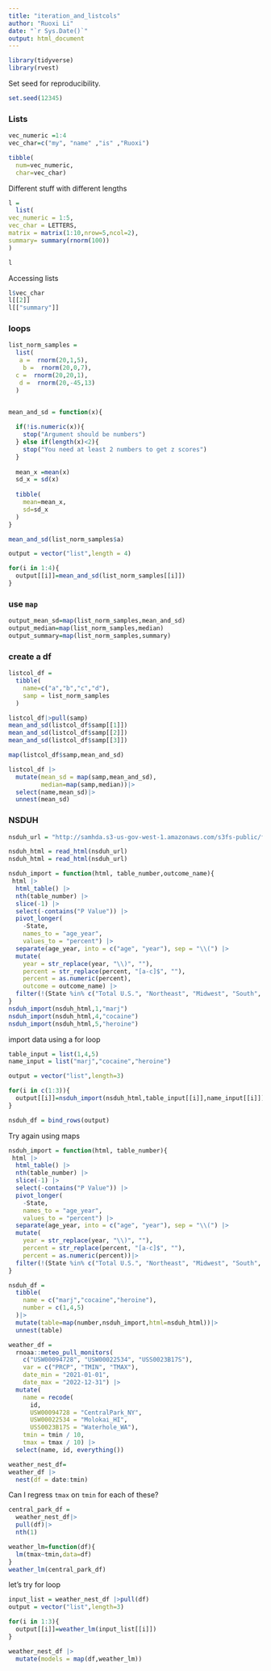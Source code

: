 ```yaml
---
title: "iteration_and_listcols"
author: "Ruoxi Li"
date: "`r Sys.Date()`"
output: html_document
---
```


```r
library(tidyverse)
library(rvest)
```

Set seed for reproducibility.

```r
set.seed(12345)
```

### Lists

```r
vec_numeric =1:4
vec_char=c("my", "name" ,"is" ,"Ruoxi")

tibble(
  num=vec_numeric,
  char=vec_char)

```

Different stuff with different lengths

```r
l = 
  list(
vec_numeric = 1:5,
vec_char = LETTERS,
matrix = matrix(1:10,nrow=5,ncol=2),
summary= summary(rnorm(100))
)

l
```

Accessing lists

```r
l$vec_char
l[[2]]
l[["summary"]]
```

### loops

```r
list_norm_samples =
  list(
   a =  rnorm(20,1,5),
    b =  rnorm(20,0,7),
  c =  rnorm(20,20,1),
   d =  rnorm(20,-45,13)
  )


mean_and_sd = function(x){
  
  if(!is.numeric(x)){
    stop("Argument should be numbers")
  } else if(length(x)<2){
    stop("You need at least 2 numbers to get z scores")
  }
  
  mean_x =mean(x)
  sd_x = sd(x)
  
  tibble(
    mean=mean_x,
    sd=sd_x
  )
}
```

```r
mean_and_sd(list_norm_samples$a)
```

```r
output = vector("list",length = 4)

for(i in 1:4){
  output[[i]]=mean_and_sd(list_norm_samples[[i]])
}
```

### use `map`

```r
output_mean_sd=map(list_norm_samples,mean_and_sd)
output_median=map(list_norm_samples,median)
output_summary=map(list_norm_samples,summary)
```

### create a df

```r
listcol_df = 
  tibble(
    name=c("a","b","c","d"),
    samp = list_norm_samples
  )
```

```r
listcol_df|>pull(samp)
mean_and_sd(listcol_df$samp[[1]])
mean_and_sd(listcol_df$samp[[2]])
mean_and_sd(listcol_df$samp[[3]])

map(listcol_df$samp,mean_and_sd)

listcol_df |> 
  mutate(mean_sd = map(samp,mean_and_sd),
         median=map(samp,median))|>
  select(name,mean_sd)|>
  unnest(mean_sd)
```

### NSDUH
```r
nsduh_url = "http://samhda.s3-us-gov-west-1.amazonaws.com/s3fs-public/field-uploads/2k15StateFiles/NSDUHsaeShortTermCHG2015.htm"

nsduh_html = read_html(nsduh_url)
nsduh_html = read_html(nsduh_url)

nsduh_import = function(html, table_number,outcome_name){
 html |> 
  html_table() |> 
  nth(table_number) |>
  slice(-1) |> 
  select(-contains("P Value")) |>
  pivot_longer(
    -State,
    names_to = "age_year", 
    values_to = "percent") |>
  separate(age_year, into = c("age", "year"), sep = "\\(") |>
  mutate(
    year = str_replace(year, "\\)", ""),
    percent = str_replace(percent, "[a-c]$", ""),
    percent = as.numeric(percent),
    outcome = outcome_name) |>
  filter(!(State %in% c("Total U.S.", "Northeast", "Midwest", "South", "West")))
}
nsduh_import(nsduh_html,1,"marj")
nsduh_import(nsduh_html,4,"cocaine")
nsduh_import(nsduh_html,5,"heroine")
```

import data using a for loop

```r

table_input = list(1,4,5)
name_input = list("marj","cocaine","heroine")

output = vector("list",length=3)

for(i in c(1:3)){
  output[[i]]=nsduh_import(nsduh_html,table_input[[i]],name_input[[i]])
}

nsduh_df = bind_rows(output)
```

Try again using maps

```r

nsduh_import = function(html, table_number){
 html |> 
  html_table() |> 
  nth(table_number) |>
  slice(-1) |> 
  select(-contains("P Value")) |>
  pivot_longer(
    -State,
    names_to = "age_year", 
    values_to = "percent") |>
  separate(age_year, into = c("age", "year"), sep = "\\(") |>
  mutate(
    year = str_replace(year, "\\)", ""),
    percent = str_replace(percent, "[a-c]$", ""),
    percent = as.numeric(percent))|>
  filter(!(State %in% c("Total U.S.", "Northeast", "Midwest", "South", "West")))
}

nsduh_df =
  tibble(
    name = c("marj","cocaine","heroine"),
    number = c(1,4,5)
  )|>
  mutate(table=map(number,nsduh_import,html=nsduh_html))|>
  unnest(table)

```

```r
weather_df = 
  rnoaa::meteo_pull_monitors(
    c("USW00094728", "USW00022534", "USS0023B17S"),
    var = c("PRCP", "TMIN", "TMAX"), 
    date_min = "2021-01-01",
    date_max = "2022-12-31") |>
  mutate(
    name = recode(
      id, 
      USW00094728 = "CentralPark_NY", 
      USW00022534 = "Molokai_HI",
      USS0023B17S = "Waterhole_WA"),
    tmin = tmin / 10,
    tmax = tmax / 10) |>
  select(name, id, everything())
```

```r
weather_nest_df=
weather_df |>
  nest(df = date:tmin)
```

Can I regress `tmax` on `tmin` for each of these?

```r
central_park_df = 
  weather_nest_df|>
  pull(df)|>
  nth(1)
```

```r
weather_lm=function(df){
  lm(tmax~tmin,data=df)
}
weather_lm(central_park_df)
```

let's try for loop
```r
input_list = weather_nest_df |>pull(df)
output = vector("list",length=3)

for(i in 1:3){
  output[[i]]=weather_lm(input_list[[i]])
}
```

```r
weather_nest_df |>
  mutate(models = map(df,weather_lm))
```